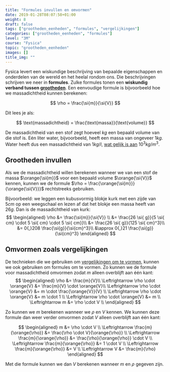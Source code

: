 ```yaml
---
title: "Formules invullen en omvormen"
date: 2019-01-28T08:07:58+01:00
weight: 8
draft: false
tags: ["grootheden_eenheden", "formules", "vergelijkingen"]
categories: ["grootheden_eenheden", "formules"]
level: "3M"
course: "Fysica"
topic: "grootheden_eenheden"
images: []
title_img: ""
---
```


Fysica levert een wiskundige beschrijving van bepaalde eigenschappen en onderdelen van de wereld en het heelal rondom ons. Die beschrijvingen schrijven we neer in **formules**. Zulke formules tonen een **wiskundig verband tussen [grootheden](../intro)**. Een eenvoudige formule is bijvoorbeeld hoe we massadichtheid kunnen berekenen:

$$
\rho = \frac{\si{m}}{\si{V}}
$$


Dit lees je als:

$$
\text{massadichtheid} = \frac{\text{massa}}{\text{volume}}
$$


De massadichtheid van een stof zegt hoeveel $\si{kg}$ een bepaald volume van die stof is. Eén liter water, bijvoorbeeld, heeft een massa van ongeveer $1 \si{ kg}$. Water heeft dus een massadichtheid van $1 \si{ kg/l}$, [wat gelijk is aan](../eenheden_omzetten#volumes-omzetten) $10^3 \si{ kg/m}^3$.

## Grootheden invullen

Als we de massadichtheid willen berekenen wanneer we van een stof de massa $\orange{\si{m}}$ voor een bepaald volume $\orange{\si{V}}$ kennen, kunnen we de formule $\rho = \frac{\orange{\si{m}}}{\orange{\si{V}}}$ rechtstreeks gebruiken.

Bijvoorbeeld: we leggen een kubusvormig blokje kurk met een zijde van $5 \si{ cm}$ op een weegschaal en lezen af dat het blokje een massa heeft van $26 \si{ g}$. Dan is de massadichtheid van kurk:
$$
\begin{aligned}
\rho &= \frac{\si{m}}{\si{V}} \\
&= \frac{26 \si{ g}}{5 \si{ cm} \cdot 5 \si{ cm} \cdot 5 \si{ cm}}\\
&= \frac{26 \si{ g}}{125 \si{ cm}^3}\\
&= 0{,}208 \frac{\si{g}}{\si{cm}^3}\\
&\approx 0{,}21 \frac{\si{g}}{\si{cm}^3}
\end{aligned}
$$

## Omvormen zoals vergelijkingen

De technieken die we gebruiken om [vergelijkingen om te vormen](../../../wiskunde/1g_vgl/omvormen), kunnen we ook gebruiken om formules om te vormen. Zo kunnen we de formule voor massadichtheid omvormen zodat $m$ alleen overblijft aan één kant:
$$
\begin{aligned}
\rho &= \frac{m}{V}\\
\Leftrightarrow \rho \cdot \orange{V} &= \frac{m}{V} \cdot \orange{V}\\
\Leftrightarrow \rho \cdot \orange{V} &= m \cdot \frac{\orange{V}}{V} \\
\Leftrightarrow \rho \cdot \orange{V} &= m \cdot 1 \\
\Leftrightarrow \rho \cdot \orange{V} &= m \\
\Leftrightarrow m &= \rho \cdot V \\
\end{aligned}
$$

Zo kunnen we $m$ berekenen wanneer we $\rho$ en $V$ kennen. We kunnen deze formule dan weer verder omvormen zodat $V$ alleen overblijft aan één kant:

$$
\begin{aligned}
m &= \rho \cdot V \\
\Leftrightarrow \frac{m}{\orange{\rho}} &= \frac{\rho \cdot V}{\orange{\rho}} \\
\Leftrightarrow \frac{m}{\orange{\rho}} &= \frac{\rho}{\orange{\rho}} \cdot V \\
\Leftrightarrow \frac{m}{\orange{\rho}} &= 1 \cdot V \\
\Leftrightarrow \frac{m}{\orange{\rho}} &= V \\
\Leftrightarrow V &= \frac{m}{\rho}
\end{aligned}
$$

Met die formule kunnen we dan $V$ berekenen wanneer $m$ en $\rho$ gegeven zijn.
